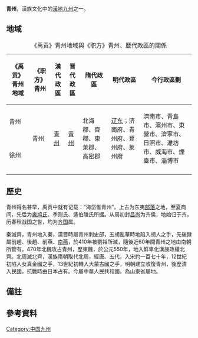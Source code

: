 {{Otheruses|青州 (古代)|subject=漢族九州之一的青州|other=古代一個同名的行政區劃}}
'''青州'''，漢族文化中的[[漢地|漢地]][[九州_(中國)|九州]]之一{{refTag|name=g|1=《史記·孟子荀卿列傳》：「儒者所謂中國者，於天下乃八十一分居其一分耳。中國名曰赤縣神州。赤縣神州內自有九州，禹之序九州是也。」}}{{refTag|name=d|1=《舊唐書·卷一百九十七·列傳第一百四十七》史臣曰：「禹畫九州，周分六服，斷長補短，止方七千，國賦之所均，王教之所備，此謂華夏者也。」}}{{refTag|name=A|1=《武當山玄天上帝經》：「看閆浮四部州，花花世界。有名山合洞府，件件不同。南部州中華國，九州漢地。」...「爾時彌陀教主領定天佛牒文玉皇勑令老母丹書諸仙聖寶降臨凡世前到九州漢地無影山前」...「今有後天教主奉天佛遣差在下方九州漢地無影山前無為府三心堂演教要渡三會賢良」...}}。

== 地域 ==
{| class="wikitable" 
|+《禹贡》青州地域與《职方》青州、歷代政區的關係
! 《禹贡》青州地域 !! 《职方》青州  !! 漢代政區  !!  晋代政區{{refTag|name=a|1=《晉書卷十五·志第五·地理下》：「青州，案《禹貢》為海岱之地，舜置十二牧，則其一也。」}} !! 隋代政區{{refTag|name=E|1=[[隋書|隋書]]·[[:s:隋書/卷30|卷三十·志二十五·地理中]]}} !! 明代政區{{refTag|name=G|1=根據成書於1461年的《[[大明一統志|大明一統志]]》的《禹贡》青州地域。}} !!  今行政區劃
|-
| 青州 || rowspan=2 | 青州{{noteTag|name=a|1=徐州併入青州{{refTag|name=b|1=《漢書·卷二十八上·地理志第八上》：「殷因於夏，亡所變改。周既克殷，監於二代而損益之，定官分職，改禹徐、梁二州合之於雍、青，分冀州之地以為幽、[[并州|-{并}-]]。」}}}} || rowspan=2 | [[青州刺史部|青州]] || rowspan=2 | [[西晉青州行政區劃|青州]] || rowspan=2 | 北海郡、齊郡、東萊郡、高密郡 || rowspan=2 | [[辽东都指挥使司|辽东]]；济南府、青州府、登州府、莱州府 || rowspan=2 | 濟南市、青島市、濱州市、東營市、濟寧市、日照市、濰坊市、威海市、煙臺市、淄博市
|-
| 徐州
|-
|}

== 歷史 ==
青州得名甚早，禹贡中就有记载：“海岱惟青州”。上古为东夷[[部落|部落]]之地，至夏商间，先后为[[爽鸠氏|爽鸠氏]]、季则氏、逄伯陵氏所据。从周初封[[吕尚|吕尚]]为齐侯，地始归于齐。历春秋战国之世，均为[[齐国|齐国]]属{{refTag|name=c|1=《呂氏春秋·有始覽》：「東方為青州，齊也。」}}。

秦滅齊，青州地入秦，漢晋時屬青州刺史部，五胡亂華時地陷入胡人之手，先後隸屬前趙、後趙、前燕、[[南燕_(十六國)|南燕]]，於410年被劉裕所滅，隨後近60年間青州之地由南朝所管有。470年北魏攻占青州，歷東魏，於公元550年，地入鮮卑化漢族政權北齊。北周滅北齊，漢族隋朝取代北周，經唐、五代，入宋約一百七十年，12世紀初陷入女真金國之手，13世紀初轉入大蒙古國之手，明朝建立收復青州，後歷清入民國，抗戰時由日本占有。今屬中華人民共和國，為山東省屬地。

==備註==
{{noteFoot}}

==參考資料==
{{refFoot}}

{{中国九州}}
[[Category:中国九州|Category:中国九州]]